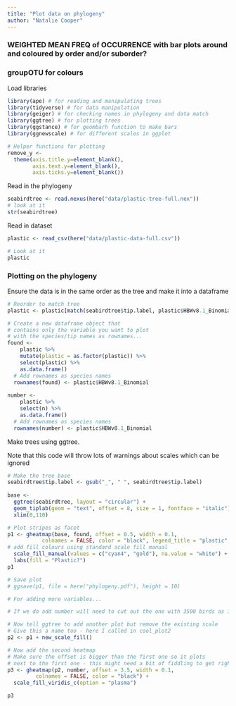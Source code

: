 ```yaml
---
title: "Plot data on phylogeny"
author: "Natalie Cooper"
---
```


### WEIGHTED MEAN FREQ of OCCURRENCE with bar plots around and coloured by order and/or suborder?
### groupOTU for colours

Load libraries
```r
library(ape) # for reading and manipulating trees
library(tidyverse) # for data manipulation
library(geiger) # for checking names in phylogeny and data match
library(ggtree) # for plotting trees
library(ggstance) # for geombarh function to make bars
library(ggnewscale) # for different scales in ggplot

# Helper functions for plotting
remove_y <- 
  theme(axis.title.y=element_blank(),
        axis.text.y=element_blank(),
        axis.ticks.y=element_blank())
```

Read in the phylogeny

```r
seabirdtree <- read.nexus(here("data/plastic-tree-full.nex"))
# look at it
str(seabirdtree)
```
Read in dataset
```r
plastic <- read_csv(here("data/plastic-data-full.csv"))

# Look at it
plastic
```

### Plotting on the phylogeny ###

Ensure the data is in the same order as the tree and make it into a dataframe
```r
# Reorder to match tree
plastic <- plastic[match(seabirdtree$tip.label, plastic$HBWv8.1_Binomial),]

# Create a new dataframe object that
# contains only the variable you want to plot
# with the species/tip names as rownames...
found <-
    plastic %>%
    mutate(plastic = as.factor(plastic)) %>%
    select(plastic) %>%
    as.data.frame()
  # Add rownames as species names  
  rownames(found) <- plastic$HBWv8.1_Binomial
  
number <-
    plastic %>%
    select(n) %>%
    as.data.frame()
  # Add rownames as species names  
  rownames(number) <- plastic$HBWv8.1_Binomial
```

Make trees using ggtree.

Note that this code will throw lots of warnings about scales which can be ignored
```r
# Make the tree base
seabirdtree$tip.label <- gsub("_", " ", seabirdtree$tip.label)
  
base <- 
  ggtree(seabirdtree, layout = "circular") +
  geom_tiplab(geom = "text", offset = 8, size = 1, fontface = "italic") +
  xlim(0,110)

# Plot stripes as facet
p1 <- gheatmap(base, found, offset = 0.5, width = 0.1,
           colnames = FALSE, color = "black", legend_title = "plastic",)+
# add fill colours using standard scale fill manual
  scale_fill_manual(values = c("cyan4", "gold"), na.value = "white") +
  labs(fill = "Plastic?")
p1

# Save plot
# ggsave(p1, file = here("phylogeny.pdf"), height = 10)
```

```r
# For adding more variables...

# If we do add number will need to cut out the one with 3500 birds as it skews the scale

# Now tell ggtree to add another plot but remove the existing scale
# Give this a name too - here I called in cool_plot2
p2 <- p1 + new_scale_fill()

# Now add the second heatmap
# Make sure the offset is bigger than the first one so it plots
# next to the first one - this might need a bit of fiddling to get right
p3 <- gheatmap(p2, number, offset = 3.5, width = 0.1,
         colnames = FALSE, color = "black") +
  scale_fill_viridis_c(option = "plasma")

p3
```

